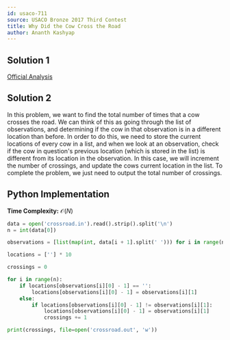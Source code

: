 ```yaml
---
id: usaco-711
source: USACO Bronze 2017 Third Contest
title: Why Did the Cow Cross the Road
author: Ananth Kashyap
---
```


## Solution 1

[Official Analysis](http://www.usaco.org/current/data/sol_crossroad_bronze_feb17.html)

## Solution 2
In this problem, we want to find the total number of times that a cow crosses the road. We can think of this as going through the list of observations, and determining if the cow in that observation is in a different location than before. In order to do this, we need to store the current locations of every cow in a list, and when we look at an observation, check if the cow in question's previous location (which is stored in the list) is different from its location in the observation. In this case, we will increment the number of crossings, and update the cows current location in the list. To complete the problem, we just need to output the total number of crossings.

<LanguageSection>
<PySection>

## Python Implementation

**Time Complexity:** $\mathcal{O}(N)$

```py
data = open('crossroad.in').read().strip().split('\n')
n = int(data[0])

observations = [list(map(int, data[i + 1].split(' '))) for i in range(n)]

locations = [''] * 10

crossings = 0

for i in range(n):
    if locations[observations[i][0] - 1] == '':
        locations[observations[i][0] - 1] = observations[i][1]
    else:
        if locations[observations[i][0] - 1] != observations[i][1]:
            locations[observations[i][0] - 1] = observations[i][1]
            crossings += 1

print(crossings, file=open('crossroad.out', 'w'))
```

</PySection>

</LanguageSection>
